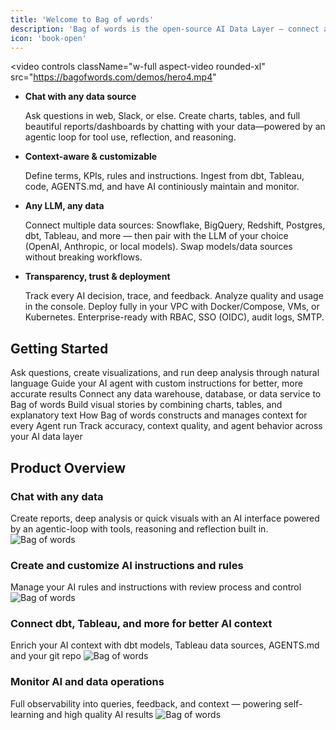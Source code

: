 ```yaml
---
title: 'Welcome to Bag of words'
description: 'Bag of words is the open-source AI Data Layer — connect any LLM to any data source with centralized context management, trust, observability, and control.'
icon: 'book-open'
---
```


<video
  controls
  className="w-full aspect-video rounded-xl"
  src="https://bagofwords.com/demos/hero4.mp4"
></video>

* **Chat with any data source** 

  Ask questions in web, Slack, or else. Create charts, tables, and full beautiful reports/dashboards by chatting with your data—powered by an agentic loop for tool use, reflection, and reasoning.

*  **Context-aware & customizable** 
  
   Define terms, KPIs, rules and instructions. Ingest from dbt, Tableau, code, AGENTS.md, and have AI continiously maintain and monitor.

* **Any LLM, any data**

   Connect multiple data sources: Snowflake, BigQuery, Redshift, Postgres, dbt, Tableau, and more — then pair with the LLM of your choice (OpenAI, Anthropic, or local models). Swap models/data sources without breaking workflows.

*  **Transparency, trust & deployment**

   Track every AI decision, trace, and feedback. Analyze quality and usage in the console. Deploy fully in your VPC with Docker/Compose, VMs, or Kubernetes. Enterprise-ready with RBAC, SSO (OIDC), audit logs, SMTP.

## Getting Started 

<Columns cols={3}>
  <Card title="Chat with Data" icon="bot" href="/using-bow/reports">
    Ask questions, create visualizations, and run deep analysis through natural language
  </Card>
  <Card title="Instructions" icon="box" href="/using-bow/instructions">
    Guide your AI agent with custom instructions for better, more accurate results
  </Card>
  <Card title="Data Sources" icon="database" href="/using-bow/data_source">
    Connect any data warehouse, database, or data service to Bag of words
  </Card>
</Columns>
<Columns cols={3}>
  <Card title="Dashboards" icon="chart-pie" href="/using-bow/dashboards">
    Build visual stories by combining charts, tables, and explanatory text
  </Card>

  <Card title="Context" icon="layers" href="/core/context">
    How Bag of words constructs and manages context for every Agent run
  </Card>
  <Card title="Monitoring" icon="activity" href="/core/monitoring">
    Track accuracy, context quality, and agent behavior across your AI data layer
  </Card>
</Columns>


## Product Overview

### Chat with any data
Create reports, deep analysis or quick visuals with an AI interface powered by an agentic-loop with tools, reasoning and reflection built in. 
![Bag of words](./assets/media/homev2.png)

### Create and customize AI instructions and rules
Manage your AI rules and instructions with review process and control
![Bag of words](./assets/media/instructions.png)

### Connect dbt, Tableau, and more for better AI context
Enrich your AI context with dbt models, Tableau data sources, AGENTS.md and your git repo
![Bag of words](./assets/media/dbt.png)

### Monitor AI and data operations
Full observability into queries, feedback, and context — powering self-learning and high quality AI results
![Bag of words](./assets/media/monitoring.png)